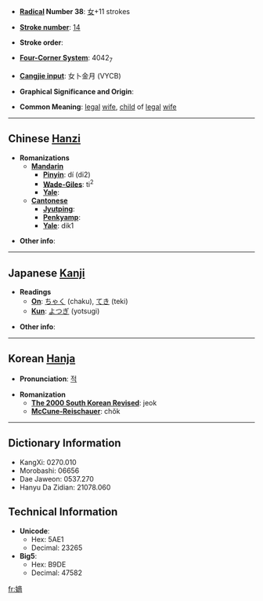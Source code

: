 * '''[[Wiktionary:Chinese radical index| Radical]] Number 38''': [[Wiktionary:Chinese radical index 女|女]]+11 strokes

* '''[[Wiktionary:Chinese total strokes index|Stroke number]]''': [[Wiktionary:Chinese total strokes index 14|14]]

* '''Stroke order''': 

* '''[[Wiktionary:Chinese four corner index|Four-Corner System]]''': 4042<sub>7</sub>

* '''[[Wiktionary:Chinese Cangjie index|Cangjie input]]''': 女卜金月 (VYCB)

* '''Graphical Significance and Origin''': 

* '''Common Meaning''': [[legal]] [[wife]], [[child]] of [[legal]] [[wife]]

----

== Chinese [[Hanzi]] ==

* '''Romanizations'''
** '''[[Mandarin]]'''
*** '''[[Pinyin]]''': dí (di2)
*** '''[[Wade-Giles]]''': ti<sup>2</sup>
*** '''[[Yale]]''': 
** '''[[Cantonese]]'''
*** '''[[Jyutping]]''':
*** '''[[Penkyamp]]''': 
*** '''[[Yale]]''': dik1

* '''Other info''': 

----

== Japanese [[Kanji]] ==

* '''Readings'''
** '''[[On]]''': [[ちゃく]] (chaku), [[てき]] (teki)
** '''[[Kun]]''': [[よつぎ]] (yotsugi)

* '''Other info''':  

----

== Korean [[Hanja]] ==

* '''Pronunciation''': [[적]]

* '''Romanization'''
** '''[[The 2000 South Korean Revised Romanization|The 2000 South Korean Revised]]''': jeok
** '''[[McCune-Reischauer]]''': chŏk

----

== Dictionary Information ==

* KangXi: 0270.010
* Morobashi: 06656
* Dae Jaweon: 0537.270
* Hanyu Da Zidian: 21078.060

== Technical Information ==

* '''Unicode''':
** Hex: 5AE1
** Decimal: 23265
* '''Big5''':
** Hex: B9DE
** Decimal: 47582

[[fr:嫡]]